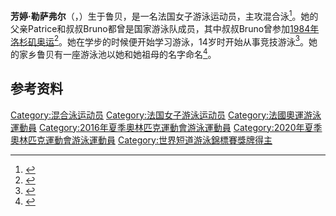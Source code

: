 {{NoteTA|G1=Aquatics}}
{{Infobox swimmer
| name           = 芳婷·勒萨弗尔
| image          = Open de France de natation 2018 - 12.jpg
| caption        = 摄于2018年
| fullname       = 
| nationality    = {{FRA}}
| strokes        = [[混合泳|混合泳]]
| club           = 
| birth_date     = {{birth date and age|1994|11|10|df=yes}}
| birth_place    = {{FRA}}[[鲁贝|鲁贝]]
| death_date     = 
| death_place    = 
| height         = 
| weight         = 
| show-medals    = yes
| medaltemplates = 
{{MedalSport|女子[[游泳|游泳]]}}
{{MedalCountry|{{FRA}}}}
{{MedalCompetition|[[世界短池游泳锦标赛|世界短池游泳锦标赛]]}}
{{MedalBronze|[[2018年世界短道游泳錦標賽|2018 杭州]]|400米个人混合泳}}
{{MedalCompetition|[[欧洲游泳锦标赛|欧洲游泳锦标赛]]}}
{{MedalGold|[[2018年欧洲游泳锦标赛|2018 格拉斯哥]]|400米个人混合泳}}
{{MedalCompetition|[[欧洲短池游泳锦标赛|欧洲短池游泳锦标赛]]}}
{{MedalBronze|2017 哥本哈根|400米个人混合泳}}
{{MedalCompetition|[[地中海运动会|地中海运动会]]}}
{{MedalBronze|[[2013年地中海运动会|2013 梅尔辛]]|4×100米混合泳接力}}
{{MedalCompetition|[[世界军人运动会|世界军人运动会]]}}
{{MedalGold|[[2019年世界军人运动会|2019 武汉]]|200米个人混合泳}}
{{MedalGold|2019 武汉|400米个人混合泳}}
}}

'''芳婷·勒萨弗尔'''（{{lang-fr|Fantine Lesaffre}}，{{bd|1994年|11月10日||}}）生于鲁贝，是一名法国女子游泳运动员，主攻混合泳<ref>{{cite web|url=https://www.sports-reference.com/olympics/athletes/le/fantine-lesaffre-1.html|title=Fantine Lesaffre|work=Sport Reference|accessdate=2020-08-26|archive-url=https://web.archive.org/web/20200417202404/https://www.sports-reference.com/olympics/athletes/le/fantine-lesaffre-1.html|archive-date=2020-04-17}}</ref>。她的父亲Patrice和叔叔Bruno都曾是国家游泳队成员，其中叔叔Bruno曾参加[[1984年夏季奥林匹克运动会|1984年洛杉矶奥运]]<ref>{{cite web|url=https://www.lemonde.fr/sport/article/2019/07/20/mondiaux-de-natation-fantine-lesaffre-dans-le-grand-bain_5491633_3242.html|script-title=fr:Mondiaux de natation : Fantine Lesaffre, dans le grand bain|publisher=Le Monde|date=2019-07-20|accessdate=2020-08-26|archiveurl=https://web.archive.org/web/20190721011334/https://www.lemonde.fr/sport/article/2019/07/20/mondiaux-de-natation-fantine-lesaffre-dans-le-grand-bain_5491633_3242.html|archivedate=2019-07-21}}</ref>。她在学步的时候便开始学习游泳，14岁时开始从事竞技游泳<ref>{{cite web|url=http://www.fina.org/athletes/fantine-lesaffre|title=Fantine Lesaffre|work=[[国际游泳联合会|FINA]]|accessdate=2020-08-26|archiveurl=https://archive.is/srpCF|archivedate=2020-08-26}}</ref>。她的家乡鲁贝有一座游泳池以她和她祖母的名字命名<ref>{{cite web|url=http://www.grandlille.tv/la-piscine-lesaffre-reouvre-ses-portes-apres-3-ans-de-travaux/|script-title=fr:La piscine Lesaffre réouvre ses portes après 3 ans de travaux|publisher={{lang|fr|Grand Lille}}|date=2019-04-22|accessdate=2020-08-26|archiveurl=https://archive.is/bw3eE|archivedate=2020-08-26}}</ref>。

==参考资料==
{{Reflist}}

{{Authority control}}

{{DEFAULTSORT:Lesaffre, Fantine}}
[[Category:混合泳运动员|Category:混合泳运动员]]
[[Category:法国女子游泳运动员|Category:法国女子游泳运动员]]
[[Category:法國奧運游泳運動員|Category:法國奧運游泳運動員]]
[[Category:2016年夏季奧林匹克運動會游泳運動員|Category:2016年夏季奧林匹克運動會游泳運動員]]
[[Category:2020年夏季奧林匹克運動會游泳運動員|Category:2020年夏季奧林匹克運動會游泳運動員]]
[[Category:世界短道游泳錦標賽獎牌得主|Category:世界短道游泳錦標賽獎牌得主]]